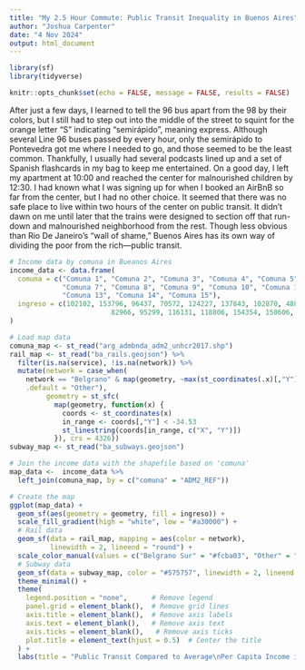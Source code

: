 ```yaml
---
title: "My 2.5 Hour Commute: Public Transit Inequality in Buenos Aires"
author: "Joshua Carpenter"
date: "4 Nov 2024"
output: html_document
---
```


```r
library(sf)
library(tidyverse)

knitr::opts_chunk$set(echo = FALSE, message = FALSE, results = FALSE)
```

After just a few days, I learned to tell the 96 bus apart from the 98 by their colors, but I still had to step out into the middle of the street to squint for the orange letter "S" indicating "semirápido", meaning express. Although several Line 96 buses passed by every hour, only the semirápido to Pontevedra got me where I needed to go, and those seemed to be the least common. Thankfully, I usually had several podcasts lined up and a set of Spanish flashcards in my bag to keep me entertained. On a good day, I left my apartment at 10:00 and reached the center for malnourished children by 12:30. I had known what I was signing up for when I booked an AirBnB so far from the center, but I had no other choice. It seemed that there was no safe place to live within two hours of the center on public transit. It didn't dawn on me until later that the trains were designed to section off that run-down and malnourished neighborhood from the rest. Though less obvious than Rio De Janeiro's "wall of shame," Buenos Aires has its own way of dividing the poor from the rich&mdash;public transit.



```r
# Income data by comuna in Bueanos Aires
income_data <- data.frame(
  comuna = c("Comuna 1", "Comuna 2", "Comuna 3", "Comuna 4", "Comuna 5", "Comuna 6",
             "Comuna 7", "Comuna 8", "Comuna 9", "Comuna 10", "Comuna 11", "Comuna 12",
             "Comuna 13", "Comuna 14", "Comuna 15"),
  ingreso = c(102102, 153796, 96437, 70572, 124227, 137843, 102870, 48860, 
                         82966, 95299, 116131, 118806, 154354, 158606, 125320)
)

# Load map data
comuna_map <- st_read("arg_admbnda_adm2_unhcr2017.shp")
rail_map <- st_read("ba_rails.geojson") %>%
  filter(is.na(service), !is.na(network)) %>%
  mutate(network = case_when(
    network == "Belgrano" & map(geometry, ~max(st_coordinates(.x)[,"Y"])) < -34.6 ~ "Belgrano Sur",
    .default = "Other"),
         geometry = st_sfc(
           map(geometry, function(x) {
             coords <- st_coordinates(x)
             in_range <- coords[,"Y"] < -34.53
             st_linestring(coords[in_range, c("X", "Y")])
           }), crs = 4326))
subway_map <- st_read("ba_subways.geojson")

# Join the income data with the shapefile based on 'comuna'
map_data <-  income_data %>%
  left_join(comuna_map, by = c("comuna" = "ADM2_REF"))

# Create the map
ggplot(map_data) +
  geom_sf(aes(geometry = geometry, fill = ingreso)) +
  scale_fill_gradient(high = "white", low = "#a30000") +
  # Rail data
  geom_sf(data = rail_map, mapping = aes(color = network),
          linewidth = 2, lineend = "round") +
  scale_color_manual(values = c("Belgrano Sur" = "#fcba03", "Other" = "#575757")) +
  # Subway data
  geom_sf(data = subway_map, color = "#575757", linewidth = 2, lineend = "round") +
  theme_minimal() +
  theme(
    legend.position = "none",      # Remove legend
    panel.grid = element_blank(),  # Remove grid lines
    axis.title = element_blank(),  # Remove axis labels
    axis.text = element_blank(),   # Remove axis text
    axis.ticks = element_blank(),   # Remove axis ticks
    plot.title = element_text(hjust = 0.5)  # Center the title
  ) +
  labs(title = "Public Transit Compared to Average\nPer Capita Income in Buenos Aires")
```

